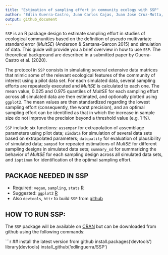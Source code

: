 ```yaml
---
title: "Estimation of sampling effort in community ecology with SSP"
author: "Edlin Guerra-Castro, Juan Carlos Cajas, Juan Jose Cruz-Motta, Nuno Simoes and Maite Mascaro"
output: github_document
---
```


`SSP` is an R package design to estimate sampling effort in studies of ecological communities based on the definition of pseudo multivariate standard error (*MultSE*) (Anderson & Santana-Garcon 2015) and simulation of data. This guide will provide you a brief overview in how to use `SSP`. The theoretical background are described in a submitted paper by Guerra-Castro et al. (2020).

The protocol in `SSP` consists in simulating several extensive data matrices that mimic some of the relevant ecological features of the community of interest using a pilot data set. For each simulated data, several sampling efforts are repeatedly executed and *MultSE* is calculated to each one. The mean value, 0.025 and 0.975 quantiles of *MultSE* for each sampling effort across all simulated data are then estimated, and optionally plotted using `ggplot2`. The mean values are then standardized regarding the lowest sampling effort (consequently, the worst precision), and an optimal sampling effort can be identified as that in which the increase in sample size do not improve the precision beyond a threshold value (e.g. 1 %).

`SSP` include six functions: `assempar` for extrapolation of assemblage parameters using pilot data; `simdata` for simulation of several data sets based on extrapolated parameters; `datquality` for evaluation of plausibility of simulated data; `sampsd` for repeated estimations of *MultSE* for different sampling designs in simulated data sets; `summary_sd` for summarizing the behavior of *MultSE* for each sampling design across all simulated data sets, and `ioptimum` for identification of the optimal sampling effort.

## PACKAGE NEEDED IN SSP
- Required: `vegan`, `sampling`, `stats` [R](https://cran.r-project.org/)
- Suggested: `ggplot2` [R](https://cran.r-project.org/)
- Also `devtools`, `httr` to build `SSP` from [github](https://github.com/edlinguerra/SSP)

## HOW TO RUN SSP:
The `SSP` package will be available on [CRAN](https://cran.r-project.org/) but can be downloaded from github using the following commands:  

```r
## install the latest version from github
install.packages('devtools')
library(devtools)
install_github('edlinguerra/SSP')
